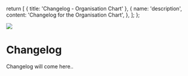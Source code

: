   return [
    { title: 'Changelog - Organisation Chart' },
    {
      name: 'description',
      content: 'Changelog for the Organisation Chart',
    },
  ];
};

<div>

[![](https://img.shields.io/npm/v/@digdir/organisation-chart?label=latest%20release&color=0051be)](https://www.npmjs.com/package/@digdir/organisation-chart)

# Changelog

Changelog will come here..

</div>
